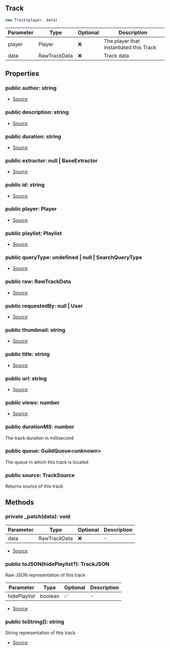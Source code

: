 ## Track

```typescript
new Track(player, data)
```
| Parameter | Type | Optional | Description |
| ----------- | ----------- | ----------- | ----------- |
| player | Player | ❌ | The player that instantiated this Track |
| data | RawTrackData | ❌ | Track data |

## Properties
### public  author: string
- [Source](https://github.com/Androz2091/discord-player/blob/b73ce3f/packages/discord-player/src/Structures/Track.ts#L14)
### public  description: string
- [Source](https://github.com/Androz2091/discord-player/blob/b73ce3f/packages/discord-player/src/Structures/Track.ts#L13)
### public  duration: string
- [Source](https://github.com/Androz2091/discord-player/blob/b73ce3f/packages/discord-player/src/Structures/Track.ts#L17)
### public  extractor: null \| BaseExtractor
- [Source](https://github.com/Androz2091/discord-player/blob/b73ce3f/packages/discord-player/src/Structures/Track.ts#L25)
### public  id: string
- [Source](https://github.com/Androz2091/discord-player/blob/b73ce3f/packages/discord-player/src/Structures/Track.ts#L26)
### public  player: Player
- [Source](https://github.com/Androz2091/discord-player/blob/b73ce3f/packages/discord-player/src/Structures/Track.ts#L11)
### public  playlist: Playlist
- [Source](https://github.com/Androz2091/discord-player/blob/b73ce3f/packages/discord-player/src/Structures/Track.ts#L20)
### public  queryType: undefined \| null \| SearchQueryType
- [Source](https://github.com/Androz2091/discord-player/blob/b73ce3f/packages/discord-player/src/Structures/Track.ts#L21)
### public  raw: RawTrackData
- [Source](https://github.com/Androz2091/discord-player/blob/b73ce3f/packages/discord-player/src/Structures/Track.ts#L22)
### public  requestedBy: null \| User
- [Source](https://github.com/Androz2091/discord-player/blob/b73ce3f/packages/discord-player/src/Structures/Track.ts#L19)
### public  thumbnail: string
- [Source](https://github.com/Androz2091/discord-player/blob/b73ce3f/packages/discord-player/src/Structures/Track.ts#L16)
### public  title: string
- [Source](https://github.com/Androz2091/discord-player/blob/b73ce3f/packages/discord-player/src/Structures/Track.ts#L12)
### public  url: string
- [Source](https://github.com/Androz2091/discord-player/blob/b73ce3f/packages/discord-player/src/Structures/Track.ts#L15)
### public  views: number
- [Source](https://github.com/Androz2091/discord-player/blob/b73ce3f/packages/discord-player/src/Structures/Track.ts#L18)
### public  durationMS: number
The track duration in millisecond
### public  queue: GuildQueue\<unknown>
The queue in which this track is located
### public  source: TrackSource
Returns source of this track
## Methods
### private  _patch(data): void
| Parameter | Type | Optional | Description |
| ----------- | ----------- | ----------- | ----------- |
| data | RawTrackData | ❌ | - |


- [Source](https://github.com/Androz2091/discord-player/blob/b73ce3f/packages/discord-player/src/Structures/Track.ts#L118)
### public  toJSON(hidePlaylist?): TrackJSON
Raw JSON representation of this track




| Parameter | Type | Optional | Description |
| ----------- | ----------- | ----------- | ----------- |
| hidePlaylist | boolean | ✅ | - |


- [Source](https://github.com/Androz2091/discord-player/blob/b73ce3f/packages/discord-player/src/Structures/Track.ts#L177)
### public  toString(): string
String representation of this track





- [Source](https://github.com/Androz2091/discord-player/blob/b73ce3f/packages/discord-player/src/Structures/Track.ts#L169)